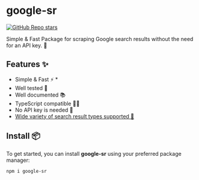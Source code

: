 
# google-sr

[![GitHub Repo stars](https://img.shields.io/github/stars/typicalninja/google-sr)](https://github.com/typicalninja/google-sr/stargazers)

Simple & Fast Package for scraping Google search results without the need for an API key. 🚀

## Features ✨

* Simple & Fast ⚡️ *
* Well tested 🔄
* Well documented 📚
* TypeScript compatible 🧑‍💻
* No API key is needed 🔑
* [Wide variety of search result types supported 🌴](/google/sr/types.mdx)

## Install 📦

To get started, you can install **google-sr** using your preferred package manager:

```sh npm2yarn
npm i google-sr
```


<Cards>
  <Card icon="🔍" title="Result Types" href="/google/sr/types" />
  <Card icon="📚" title="Usage guide" href="/google/sr/usage" />
  <Card icon="📖" title="API documentation" href="/google/sr/usage" />
</Cards>